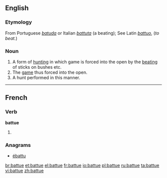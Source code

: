 ==English==

===Etymology===
From Portuguese ''[[batuda]]'' or Italian ''[[battuta]]'' (a beating); See Latin ''[[battuo]]'', (''to beat.'')

===Noun===
{{en-noun|-}}

# A form of [[hunting]] in which game is forced into the open by the [[beating]] of sticks on bushes etc.
# The [[game]] thus forced into the open.
# A hunt performed in this manner.

----

==French==

===Verb===
'''battue''' {{f}}

# {{feminine past participle of|battre|lang=fr}}

===Anagrams===
* [[ébattu#French|ébattu]]

[[br:battue]]
[[et:battue]]
[[el:battue]]
[[fr:battue]]
[[io:battue]]
[[pl:battue]]
[[ru:battue]]
[[ta:battue]]
[[vi:battue]]
[[zh:battue]]